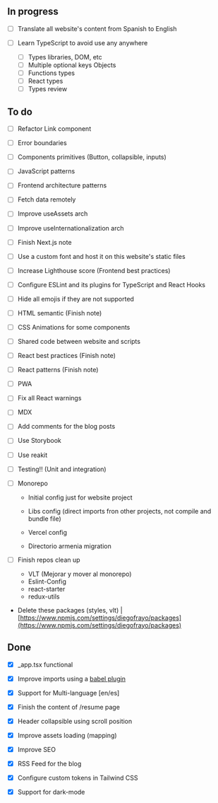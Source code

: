 ## In progress

- [ ] Translate all website's content from Spanish to English

- [ ] Learn TypeScript to avoid use any anywhere

  - [ ] Types libraries, DOM, etc
  - [ ] Multiple optional keys Objects
  - [ ] Functions types
  - [ ] React types
  - [ ] Types review

## To do

- [ ] Refactor Link component

- [ ] Error boundaries

- [ ] Components primitives (Button, collapsible, inputs)

- [ ] JavaScript patterns

- [ ] Frontend architecture patterns

- [ ] Fetch data remotely

- [ ] Improve useAssets arch

- [ ] Improve useInternationalization arch

- [ ] Finish Next.js note

- [ ] Use a custom font and host it on this website's static files

- [ ] Increase Lighthouse score (Frontend best practices)

- [ ] Configure ESLint and its plugins for TypeScript and React Hooks

- [ ] Hide all emojis if they are not supported

- [ ] HTML semantic (Finish note)

- [ ] CSS Animations for some components

- [ ] Shared code between website and scripts

- [ ] React best practices (Finish note)

- [ ] React patterns (Finish note)

- [ ] PWA

- [ ] Fix all React warnings

- [ ] MDX

- [ ] Add comments for the blog posts

- [ ] Use Storybook

- [ ] Use reakit

- [ ] Testing!! (Unit and integration)

- [ ] Monorepo

  - Initial config just for website project

  - Libs config (direct imports fron other projects, not compile and bundle file)

  - Vercel config

  - Directorio armenia migration

- [ ] Finish repos clean up

  - VLT (Mejorar y mover al monorepo)
  - Eslint-Config
  - react-starter
  - redux-utils

- Delete these packages (styles, vlt) | [https://www.npmjs.com/settings/diegofrayo/packages](https://www.npmjs.com/settings/diegofrayo/packages)

## Done

- [x] \_app.tsx functional

- [x] Improve imports using a [babel plugin](https://www.npmjs.com/package/babel-plugin-import)

- [x] Support for Multi-language [en/es]

- [x] Finish the content of <Link href={DATA.routes.RESUME}>/resume</Link> page

- [x] Header collapsible using scroll position

- [x] Improve assets loading (mapping)

- [x] Improve SEO

- [x] RSS Feed for the blog

- [x] Configure custom tokens in Tailwind CSS

- [x] Support for dark-mode
